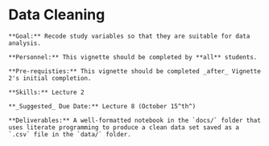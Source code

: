 # Data Cleaning

```block
**Goal:** Recode study variables so that they are suitable for data analysis.
```

```block
**Personnel:** This vignette should be completed by **all** students. 
```

```block
**Pre-requisties:** This vignette should be completed _after_ Vignette 2's initial completion.
```

```block
**Skills:** Lecture 2
```

```block
**_Suggested_ Due Date:** Lecture 8 (October 15^th^)
```

```block
**Deliverables:** A well-formatted notebook in the `docs/` folder that uses literate programming to produce a clean data set saved as a `.csv` file in the `data/` folder.
```
